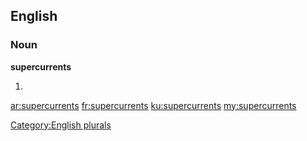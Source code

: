 ==English==

===Noun===
'''supercurrents'''

# {{plural of|[[supercurrent]]}}

[[Category:English plurals]]

[[ar:supercurrents]]
[[fr:supercurrents]]
[[ku:supercurrents]]
[[my:supercurrents]]